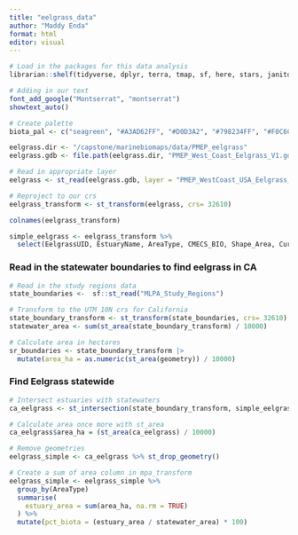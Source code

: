 ```yaml
---
title: "eelgrass_data"
author: "Maddy Enda"
format: html
editor: visual
---
```


```r
# Load in the packages for this data analysis
librarian::shelf(tidyverse, dplyr, terra, tmap, sf, here, stars, janitor, units, showtext)
```

```r
# Adding in our text
font_add_google("Montserrat", "montserrat")
showtext_auto()

# Create palette
biota_pal <- c("seagreen", "#A3AD62FF", "#D0D3A2", "#798234FF", "#F0C6C3FF", "#DF91A3FF", "#D46780FF" )
```

```r
eelgrass.dir <- "/capstone/marinebiomaps/data/PMEP_eelgrass"
eelgrass.gdb <- file.path(eelgrass.dir, "PMEP_West_Coast_Eelgrass_V1.gdb")

# Read in appropriate layer
eelgrass <- st_read(eelgrass.gdb, layer = "PMEP_WestCoast_USA_Eelgrass_Extent")
```

```r
# Reproject to our crs
eelgrass_transform <- st_transform(eelgrass, crs= 32610)
```

```r
colnames(eelgrass_transform)
```

```r
simple_eelgrass <- eelgrass_transform %>%
  select(EelgrassUID, EstuaryName, AreaType, CMECS_BIO, Shape_Area, CurrentYear, Shape)
```

### Read in the statewater boundaries to find eelgrass in CA

```r
# Read in the study regions data
state_boundaries <-  sf::st_read("MLPA_Study_Regions")
```

```r
# Transform to the UTM 10N crs for California
state_boundary_transform <- st_transform(state_boundaries, crs= 32610) %>% st_make_valid()
statewater_area <- sum(st_area(state_boundary_transform) / 10000)

# Calculate area in hectares
sr_boundaries <- state_boundary_transform |>
  mutate(area_ha = as.numeric(st_area(geometry)) / 10000)
```

### Find Eelgrass statewide

```r
# Intersect estuaries with statewaters
ca_eelgrass <- st_intersection(state_boundary_transform, simple_eelgrass)
```

```r
# Calculate area once more with st_area
ca_eelgrass$area_ha = (st_area(ca_eelgrass) / 10000)
```

```r
# Remove geometries
eelgrass_simple <- ca_eelgrass %>% st_drop_geometry()

# Create a sum of area column in mpa_transform
eelgrass_simple <- eelgrass_simple %>%
  group_by(AreaType)
  summarise(
    estuary_area = sum(area_ha, na.rm = TRUE)
  ) %>%
  mutate(pct_biota = (estuary_area / statewater_area) * 100)
```
